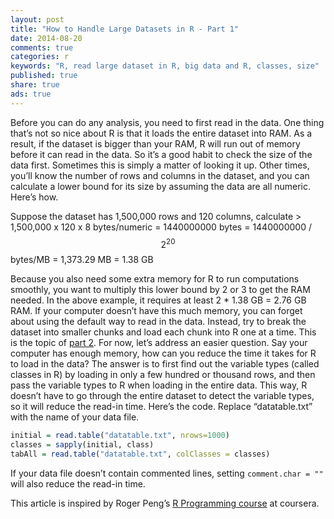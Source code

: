 ```yaml
---
layout: post
title: "How to Handle Large Datasets in R - Part 1"
date: 2014-08-20 
comments: true
categories: r
keywords: "R, read large dataset in R, big data and R, classes, size"
published: true
share: true
ads: true
---
```


Before you can do any analysis, you need to first read in the data. One thing that's not so nice about R is that it loads the entire dataset into RAM. As a result, if the dataset is bigger than your RAM, R will run out of memory before it can read in the data. So it's a good habit to check the size of the data first. Sometimes this is simply a matter of looking it up. Other times, you'll know the number of rows and columns in the dataset, and you can calculate a lower bound for its size by assuming the data are all numeric. Here's how.

Suppose the dataset has 1,500,000 rows and 120 columns, calculate
>
1,500,000 x 120 x 8 bytes/numeric
= 1440000000 bytes = 1440000000 / $$2^{20}$$ bytes/MB
= 1,373.29 MB = 1.38 GB


Because you also need some extra memory for R to run computations smoothly, you want to multiply this lower bound by 2 or 3 to get the RAM needed. In the above example, it requires at least 2 * 1.38 GB = 2.76 GB RAM. If your computer doesn't have this much memory, you can forget about using the default way to read in the data. Instead, try to break the dataset into smaller chunks and load each chunk into R one at a time. This is the topic of [part 2](https://masterr.org/r/how-to-handle-large-datasets-in-r-part-2/). For now, let's address an easier question. Say your computer has enough memory, how can you reduce the time it takes for R to load in the data? The answer is to first find out the variable types (called classes in R) by loading in only a few hundred or thousand rows, and then pass the variable types to R when loading in the entire data. This way, R doesn't have to go through the entire dataset to detect the variable types, so it will reduce the read-in time. Here's the code. Replace “datatable.txt” with the name of your data file.

```r
initial = read.table("datatable.txt", nrows=1000)
classes = sapply(initial, class)
tabAll = read.table("datatable.txt", colClasses = classes)
```

If your data file doesn't contain commented lines, setting 
`comment.char = ""` will also reduce the read-in time. 

This article is inspired by Roger Peng's [R Programming course](https://www.coursera.org/learn/r-programming) at coursera. 